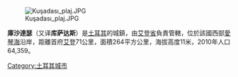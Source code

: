 {{Unreferenced|time=2014-06-30T06:17:47+00:00}}
[[File:Kuşadası_plaj.JPG|right]]

'''庫沙達瑟'''（又译'''库萨达斯'''）是[[土耳其|土耳其]]的城鎮，由[[艾登省|艾登省]]負責管轄，位於該國西部[[愛琴海|愛琴海]]沿岸，距離首府[[艾登_(土耳其)|艾登]]71公里，面積264平方公里，海拔高度11米，2010年人口64,359。

{{Coord|37.860|N|27.260|E|display=title|source:dewiki}}

{{Turkey-geo-stub}}

[[Category:土耳其城市|Category:土耳其城市]]